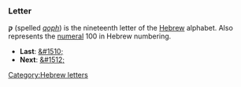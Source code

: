 ===Letter===
'''&#1511;''' (spelled ''[[qoph]]'') is the nineteenth letter of the [[Hebrew]] alphabet.
Also represents the [[numeral]] 100 in Hebrew numbering.

* '''Last''': [[&#1510;]]
* '''Next''': [[&#1512;]]

[[Category:Hebrew letters]]